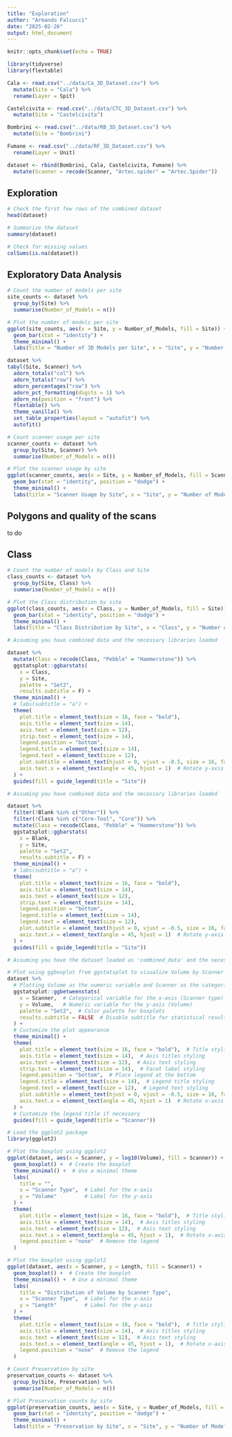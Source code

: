 ```yaml
---
title: "Exploration"
author: "Armando Falcucci"
date: "2025-02-26"
output: html_document
---
```


```r
knitr::opts_chunk$set(echo = TRUE)
```

```r
library(tidyverse)
library(flextable)
```

```r

Cala <- read.csv("../data/Ca_3D_Dataset.csv") %>%
  mutate(Site = "Cala") %>%
  rename(Layer = Spit)

Castelcivita <- read.csv("../data/CTC_3D_Dataset.csv") %>%
  mutate(Site = "Castelcivita")

Bombrini <- read.csv("../data/RB_3D_Dataset.csv") %>%
  mutate(Site = "Bombrini")

Fumane <- read.csv("../data/RF_3D_Dataset.csv") %>%
  rename(Layer = Unit)

dataset <- rbind(Bombrini, Cala, Castelcivita, Fumane) %>%
  mutate(Scanner = recode(Scanner, "Artec.spider" = "Artec.Spider"))

```

## Exploration

```r
# Check the first few rows of the combined dataset
head(dataset)

# Summarize the dataset
summary(dataset)

# Check for missing values
colSums(is.na(dataset))

```


## Exploratory Data Analysis

```r
# Count the number of models per site
site_counts <- dataset %>%
  group_by(Site) %>%
  summarise(Number_of_Models = n())

# Plot the number of models per site
ggplot(site_counts, aes(x = Site, y = Number_of_Models, fill = Site)) +
  geom_bar(stat = "identity") +
  theme_minimal() +
  labs(title = "Number of 3D Models per Site", x = "Site", y = "Number of Models")

```


```r
dataset %>%
tabyl(Site, Scanner) %>%
  adorn_totals("col") %>%
  adorn_totals("row") %>%
  adorn_percentages("row") %>%
  adorn_pct_formatting(digits = 1) %>%
  adorn_ns(position = "front") %>%
  flextable() %>%
  theme_vanilla() %>%
  set_table_properties(layout = "autofit") %>%
  autofit()
```


```r
# Count scanner usage per site
scanner_counts <- dataset %>%
  group_by(Site, Scanner) %>%
  summarise(Number_of_Models = n())

# Plot the scanner usage by site
ggplot(scanner_counts, aes(x = Site, y = Number_of_Models, fill = Scanner)) +
  geom_bar(stat = "identity", position = "dodge") +
  theme_minimal() +
  labs(title = "Scanner Usage by Site", x = "Site", y = "Number of Models")

```

## Polygons and quality of the scans

to do

## Class

```r
# Count the number of models by Class and Site
class_counts <- dataset %>%
  group_by(Site, Class) %>%
  summarise(Number_of_Models = n())

# Plot the Class distribution by site
ggplot(class_counts, aes(x = Class, y = Number_of_Models, fill = Site)) +
  geom_bar(stat = "identity", position = "dodge") +
  theme_minimal() +
  labs(title = "Class Distribution by Site", x = "Class", y = "Number of Models")

```

```r
# Assuming you have combined data and the necessary libraries loaded

dataset %>%
  mutate(Class = recode(Class, "Pebble" = "Hammerstone")) %>%
  ggstatsplot::ggbarstats(
    x = Class,  
    y = Site,
    palette = "Set2",
    results.subtitle = F) +
  theme_minimal() +
  # labs(subtitle = "a") +
  theme(
    plot.title = element_text(size = 16, face = "bold"),
    axis.title = element_text(size = 14),
    axis.text = element_text(size = 12),
    strip.text = element_text(size = 14),
    legend.position = "bottom",
    legend.title = element_text(size = 14),
    legend.text = element_text(size = 12),
    plot.subtitle = element_text(hjust = 0, vjust = -0.5, size = 16, face = "bold"),
    axis.text.x = element_text(angle = 45, hjust = 1)  # Rotate y-axis labels by 45 degrees
  ) +
  guides(fill = guide_legend(title = "Site"))

```


```r
# Assuming you have combined data and the necessary libraries loaded

dataset %>%
  filter(!Blank %in% c("Other")) %>%
  filter(!Class %in% c("Core-Tool", "Core")) %>%
  mutate(Class = recode(Class, "Pebble" = "Hammerstone")) %>%
  ggstatsplot::ggbarstats(
    x = Blank,  
    y = Site,
    palette = "Set2",
    results.subtitle = F) +
  theme_minimal() +
  # labs(subtitle = "a") +
  theme(
    plot.title = element_text(size = 16, face = "bold"),
    axis.title = element_text(size = 14),
    axis.text = element_text(size = 12),
    strip.text = element_text(size = 14),
    legend.position = "bottom",
    legend.title = element_text(size = 14),
    legend.text = element_text(size = 12),
    plot.subtitle = element_text(hjust = 0, vjust = -0.5, size = 16, face = "bold"),
    axis.text.x = element_text(angle = 45, hjust = 1)  # Rotate y-axis labels by 45 degrees
  ) +
  guides(fill = guide_legend(title = "Site"))

```


```r
# Assuming you have the dataset loaded as 'combined_data' and the necessary libraries loaded

# Plot using ggboxplot from ggstatsplot to visualize Volume by Scanner type
dataset %>%
  # Plotting Volume as the numeric variable and Scanner as the categorical grouping variable
  ggstatsplot::ggbetweenstats(
    x = Scanner,  # Categorical variable for the x-axis (Scanner type)
    y = Volume,   # Numeric variable for the y-axis (Volume)
    palette = "Set2",  # Color palette for boxplots
    results.subtitle = FALSE  # Disable subtitle for statistical results
  ) +
  # Customize the plot appearance
  theme_minimal() +
  theme(
    plot.title = element_text(size = 16, face = "bold"),  # Title styling
    axis.title = element_text(size = 14),  # Axis titles styling
    axis.text = element_text(size = 12),  # Axis text styling
    strip.text = element_text(size = 14),  # Facet label styling
    legend.position = "bottom",  # Place legend at the bottom
    legend.title = element_text(size = 14),  # Legend title styling
    legend.text = element_text(size = 12),  # Legend text styling
    plot.subtitle = element_text(hjust = 0, vjust = -0.5, size = 16, face = "bold"),  # Subtitle customization
    axis.text.x = element_text(angle = 45, hjust = 1)  # Rotate x-axis labels by 45 degrees
  ) +
  # Customize the legend title if necessary
  guides(fill = guide_legend(title = "Scanner"))

```


```r
# Load the ggplot2 package
library(ggplot2)

# Plot the boxplot using ggplot2
ggplot(dataset, aes(x = Scanner, y = log10(Volume), fill = Scanner)) +
  geom_boxplot() +  # Create the boxplot
  theme_minimal() +  # Use a minimal theme
  labs(
    title = "",
    x = "Scanner Type",  # Label for the x-axis
    y = "Volume"         # Label for the y-axis
  ) +
  theme(
    plot.title = element_text(size = 16, face = "bold"),  # Title styling
    axis.title = element_text(size = 14),  # Axis titles styling
    axis.text = element_text(size = 12),  # Axis text styling
    axis.text.x = element_text(angle = 45, hjust = 1),  # Rotate x-axis labels for readability
    legend.position = "none"  # Remove the legend
  )

```


```r
# Plot the boxplot using ggplot2
ggplot(dataset, aes(x = Scanner, y = Length, fill = Scanner)) +
  geom_boxplot() +  # Create the boxplot
  theme_minimal() +  # Use a minimal theme
  labs(
    title = "Distribution of Volume by Scanner Type",
    x = "Scanner Type",  # Label for the x-axis
    y = "Length"         # Label for the y-axis
  ) +
  theme(
    plot.title = element_text(size = 16, face = "bold"),  # Title styling
    axis.title = element_text(size = 14),  # Axis titles styling
    axis.text = element_text(size = 12),  # Axis text styling
    axis.text.x = element_text(angle = 45, hjust = 1),  # Rotate x-axis labels for readability
    legend.position = "none"  # Remove the legend
  )
```

```r
# Count Preservation by site
preservation_counts <- dataset %>%
  group_by(Site, Preservation) %>%
  summarise(Number_of_Models = n())

# Plot Preservation counts by site
ggplot(preservation_counts, aes(x = Site, y = Number_of_Models, fill = Preservation)) +
  geom_bar(stat = "identity", position = "dodge") +
  theme_minimal() +
  labs(title = "Preservation by Site", x = "Site", y = "Number of Models") # check the NAs from CTC
```


